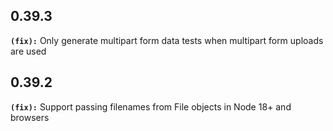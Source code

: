 ## 0.39.3
**`(fix):`** Only generate multipart form data tests when multipart form uploads are used

## 0.39.2
**`(fix):`** Support passing filenames from File objects in Node 18+ and browsers


